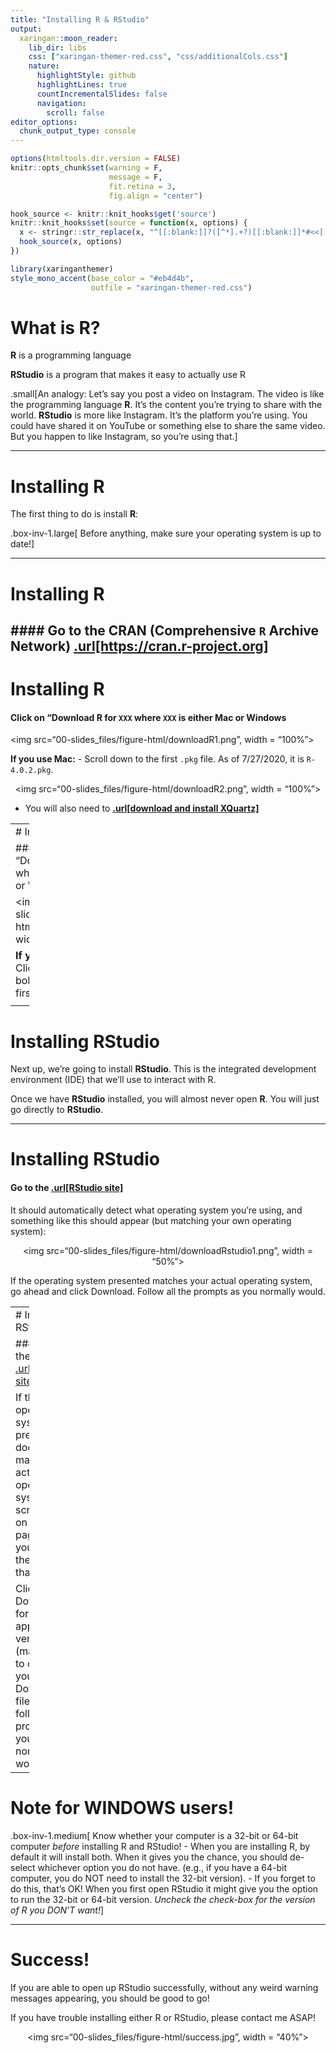 ```yaml
---
title: "Installing R & RStudio"
output:
  xaringan::moon_reader:
    lib_dir: libs
    css: ["xaringan-themer-red.css", "css/additionalCols.css"]
    nature:
      highlightStyle: github
      highlightLines: true
      countIncrementalSlides: false
      navigation:
        scroll: false
editor_options: 
  chunk_output_type: console
---
```


```r
options(htmltools.dir.version = FALSE)
knitr::opts_chunk$set(warning = F,
                      message = F,
                      fit.retina = 3,
                      fig.align = "center")

hook_source <- knitr::knit_hooks$get('source')
knitr::knit_hooks$set(source = function(x, options) {
  x <- stringr::str_replace(x, "^[[:blank:]]?([^*].+?)[[:blank:]]*#<<[[:blank:]]*$", "*\\1")
  hook_source(x, options)
})
```

```r
library(xaringanthemer)
style_mono_accent(base_color = "#eb4d4b",
                  outfile = "xaringan-themer-red.css")
```

# What is R?

**R** is a programming language

**RStudio** is a program that makes it easy to actually use R

.small[An analogy: Let's say you post a video on Instagram. The video is like the programming language **R**. It's the content you're trying to share with the world. **RStudio** is more like Instagram. It's the platform you're using. You could have shared it on YouTube or something else to share the same video. But you happen to like Instagram, so you're using that.]

---

# Installing R

The first thing to do is install **R**:

.box-inv-1.large[
Before anything, make sure your operating system is up to date!
]

---

# Installing R

#### Go to the CRAN (Comprehensive `R` Archive Network) [.url[https://cran.r-project.org]](https://cran.r-project.org/)
---

# Installing R

#### Click on "Download R for `XXX` where `XXX` is either Mac or Windows

<img src="00-slides_files/figure-html/downloadR1.png", width = "100%">

**If you use Mac:**
  - Scroll down to the first `.pkg` file. As of 7/27/2020, it is `R-4.0.2.pkg`.

<center>
<img src="00-slides_files/figure-html/downloadR2.png", width = "100%">
</center>

  - You will also need to [**.url[download and install XQuartz]**](https://www.xquartz.org/)
    
---
# Installing R

#### Click on "Download R for `XXX` where `XXX` is either Mac or Windows

  <img src="00-slides_files/figure-html/downloadR1.png", width = "100%">
  
**If you use Windows:**
  - Click on "base" or the bolded "install R for the first time" link. 
    
<center>    
    <img src="00-slides_files/figure-html/downloadR3.png", width = "100%">
</center>

---

# Installing RStudio

Next up, we're going to install **RStudio**. This is the integrated development environment (IDE) that we'll use to interact with R. 

Once we have **RStudio** installed, you will almost never open **R**. You will just go directly to **RStudio**. 

---

# Installing RStudio

#### Go to the [.url[RStudio site]](https://rstudio.com/products/rstudio/download/#download)

It should automatically detect what operating system you're using, and something like this should appear (but matching your own operating system):

<center>
<img src="00-slides_files/figure-html/downloadRstudio1.png", width = "50%">
</center>

If the operating system presented matches your actual operating system, go ahead and click Download. Follow all the prompts as you normally would. 

---
# Installing RStudio

#### Go to the [.url[RStudio site]](https://rstudio.com/products/rstudio/download/#download)

If the operating system presented does **not** match your actual operating system, scroll down on the page until you find the one that does. 

Click Download for the appropriate version (make sure to check your Downloads file!), and follow all prompts as you normally would. 
---

# Note for WINDOWS users!

.box-inv-1.medium[
Know whether your computer is a 32-bit or 64-bit computer *before* installing R and RStudio! 
  - When you are installing R, by default it will install both. When it gives you the chance, you should de-select whichever option you do not have. (e.g., if you have a 64-bit computer, you do NOT need to install the 32-bit version). 
  - If you forget to do this, that's OK! When you first open RStudio it might give you the option to run the 32-bit or 64-bit version. *Uncheck the check-box for the version of R you DON'T want!*
]

---

# Success!

If you are able to open up RStudio successfully, without any weird warning messages appearing, you should be good to go! 

If you have trouble installing either R or RStudio, please contact me ASAP!

<center>
<img src="00-slides_files/figure-html/success.jpg", width = "40%">
</center>